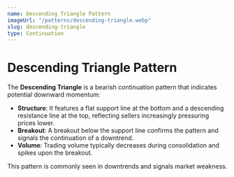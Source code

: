 ```yaml
---
name: Descending Triangle Pattern
imageUrl: "/patterns/descending-triangle.webp"
slug: descending-triangle
type: Continuation
---
```


# **Descending Triangle Pattern**

The **Descending Triangle** is a bearish continuation pattern that indicates potential downward momentum:  

- **Structure**: It features a flat support line at the bottom and a descending resistance line at the top, reflecting sellers increasingly pressuring prices lower.  
- **Breakout**: A breakout below the support line confirms the pattern and signals the continuation of a downtrend.  
- **Volume**: Trading volume typically decreases during consolidation and spikes upon the breakout.  

This pattern is commonly seen in downtrends and signals market weakness.
